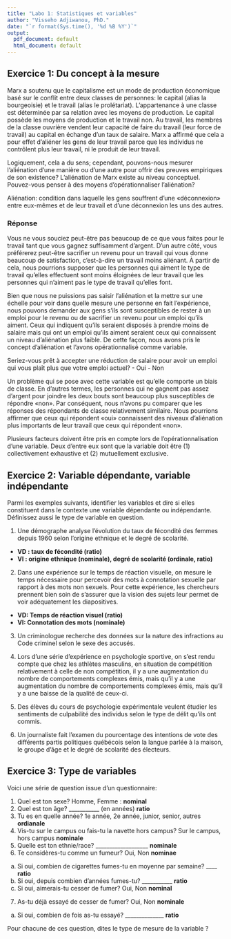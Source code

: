 ```yaml
---
title: "Labo 1: Statistiques et variables"
author: "Visseho Adjiwanou, PhD."
date: "`r format(Sys.time(), '%d %B %Y')`"
output:
  pdf_document: default
  html_document: default
---
```


## Exercice 1: Du concept à la mesure

Marx a soutenu que le capitalisme est un mode de production économique basé sur le conflit entre deux classes de personnes: le capital (alias la bourgeoisie) et le travail (alias le prolétariat). L'appartenance à une classe est déterminée par sa relation avec les moyens de production. Le capital possède les moyens de production et le travail non. Au travail, les membres de la classe ouvrière vendent leur capacité de faire du travail (leur force de travail) au capital en échange d'un taux de salaire. Marx a affirmé que cela a pour effet d'aliéner les gens de leur travail parce que les individus ne contrôlent plus leur travail, ni le produit de leur travail.

Logiquement, cela a du sens; cependant, pouvons-nous mesurer l'aliénation d'une manière ou d'une autre pour offrir des preuves empiriques de son existence? L'aliénation de Marx existe au niveau conceptuel. Pouvez-vous penser à des moyens d'opérationnaliser l'aliénation?

Aliénation: condition dans laquelle les gens souffrent d'une «déconnexion» entre eux-mêmes et de leur travail et d'une déconnexion les uns des autres.

### Réponse

Vous ne vous souciez peut-être pas beaucoup de ce que vous faites pour le travail tant que vous gagnez suffisamment d'argent. D'un autre côté, vous préférerez peut-être sacrifier un revenu pour un travail qui vous donne beaucoup de satisfaction, c'est-à-dire un travail moins aliénant. À partir de cela, nous pourrions supposer que les personnes qui aiment le type de travail qu'elles effectuent sont moins éloignées de leur travail que les personnes qui n'aiment pas le type de travail qu'elles font.

Bien que nous ne puissions pas saisir l'aliénation et la mettre sur une échelle pour voir dans quelle mesure une personne en fait l'expérience, nous pouvons demander aux gens s'ils sont susceptibles de rester à un emploi pour le revenu ou de sacrifier un revenu pour un emploi qu'ils aiment. Ceux qui indiquent qu'ils seraient disposés à prendre moins de salaire mais qui ont un emploi qu'ils aiment seraient ceux qui connaissent un niveau d'aliénation plus faible. De cette façon, nous avons pris le concept d'aliénation et l'avons opérationnalisé comme variable.

Seriez-vous prêt à accepter une réduction de salaire pour avoir un emploi qui vous plaît plus que votre emploi actuel?
- Oui
- Non

Un problème qui se pose avec cette variable est qu'elle comporte un biais de classe. En d'autres termes, les personnes qui ne gagnent pas assez d'argent pour joindre les deux bouts sont beaucoup plus susceptibles de répondre «non». Par conséquent, nous n'avons pu comparer que les réponses des répondants de classe relativement similaire. Nous pourrions affirmer que ceux qui répondent «oui» connaissent des niveaux d'aliénation plus importants de leur travail que ceux qui répondent «non».

Plusieurs facteurs doivent être pris en compte lors de l'opérationnalisation d'une variable. Deux d'entre eux sont que la variable doit être (1) collectivement exhaustive et (2) mutuellement exclusive.




## Exercice 2: Variable dépendante, variable indépendante

Parmi les exemples suivants, identifier les variables et dire si elles constituent dans le contexte une variable dépendante ou indépendante. Définissez aussi le type de variable en question.

1. Une démographe analyse l'évolution du taux de fécondité des femmes depuis 1960 selon l'origine ethnique et le degré de scolarité.

  - **VD : taux de fécondité (ratio)**
  - **VI : origine ethnique (nominale), degré de scolarité (ordinale, ratio)**

2. Dans une expérience sur le temps de réaction visuelle, on mesure le temps nécessaire pour percevoir des mots à connotation sexuelle par rapport à  des mots non sexuels. Pour cette expérience, les chercheurs prennent bien soin de s'assurer que la vision des sujets leur permet de voir adéquatement les diapositives.

  - **VD: Temps de réaction visuel (ratio)**
  - **VI: Connotation des mots (nominale)**

3. Un criminologue recherche des données sur la nature des infractions au Code criminel selon le sexe des accusés.

4. Lors d'une série d'expérience en psychologie sportive, on s'est rendu compte que chez les athlètes masculins, en situation de compétition relativement à celle de non compétition, il y a une augmentation du nombre de comportements complexes émis, mais qu'il y a une augmentation du nombre de comportements complexes émis, mais qu'il y a une baisse de la qualité de ceux-ci.

5. Des élèves du cours de psychologie expérimentale veulent étudier les sentiments de culpabilité des individus selon le type de délit qu'ils ont commis.

6. Un journaliste fait l'examen du pourcentage des intentions de vote des différents partis politiques québécois selon la langue parlée à la maison, le groupe d'âge et le degré de scolarité des électeurs.

## Exercice 3: Type de variables

Voici une série de question issue d'un questionnaire:

1. Quel est ton sexe? Homme, Femme : **nominal**
2. Quel est ton âge? ___________ (en années) **ratio**
3. Tu es en quelle année? 1e année, 2e année, junior, senior, autres **ordianale**
4. Vis-tu sur le campus ou fais-tu la navette hors campus? Sur le campus, hors campus **nominale**
5. Quelle est ton ethnie/race?  ___________________ **nominale**
6. Te considères-tu comme un fumeur? Oui, Non **nominae**
  a. Si oui, combien de cigarettes fumes-tu en moyenne par semaine? ____ **ratio**
  b. Si oui, depuis combien d'années fumes-tu? ___________ **ratio**
  c. Si oui, aimerais-tu cesser de fumer? Oui, Non **nominal**
7. As-tu déjà essayé de cesser de fumer? Oui, Non  **nominale**
  a. Si oui, combien de fois as-tu essayé? ______________ **ratio**

Pour chacune de ces question, dites le type de mesure de la variable ?
